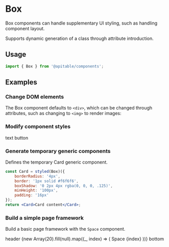 
<Meta title="en/components/Box" />

# Box

Box components can handle supplementary UI styling, such as handling component layout.

Supports dynamic generation of a class through attribute introduction.

## Usage

```jsx
import { Box } from '@apitable/components';
```
## Examples

### Change DOM elements

The Box component defaults to `<div>`, which can be changed through attributes, such as changing to `<img>` to render images:

<Canvas>
  <Box as="img" alt="" src="https://s2.vika.ltd/2020/05/%E9%A6%96%E9%A1%B5%E7%81%AB%E7%AE%AD.png"/>
</Canvas>


### Modify component styles


<Canvas>
<Box as="span" padding="24px" border="1px dashed #ccc">
  <TextButton>
    text button
  </TextButton>
</Box>
</Canvas>

### Generate temporary generic components

Defines the temporary Card generic component.

```jsx
const Card = styled(Box)({
    borderRadius: '4px',
    border: '1px solid #f6f6f6',
    boxShadow: '0 2px 4px rgba(0, 0, 0, .125)',
    minHeight: '100px',
    padding: '16px'
});
return <Card>Card content</Card>;
```


### Build a simple page framework

Build a basic page framework with the `Space` component.

<Canvas>
<Box
  display="flex"
  flexDirection="column"
>
  <Box width="100%" minHeight="80px" lineHeight="80px" bg="#F4E9FE" textAlign="center">header</Box>
  <Box bg="#E4C5FB" textAlign="center" padding="32px 16px">
    <Space size={[16, 32]} wrap>
      {new Array(20).fill(null).map((_, index) => (
        <Box
          key={index}
          width="120px"
          height="80px"
          border="1px solid #ccc"
          textAlign="center"
          lineHeight="80px"
          bg="#fff"
        >
          Space {index}
        </Box>
      ))}
    </Space>
  </Box>
  <Box width="100%"  minHeight="80px" lineHeight="80px" bg="#F4E9FE" textAlign="center">bottom</Box>
</Box>
</Canvas>




